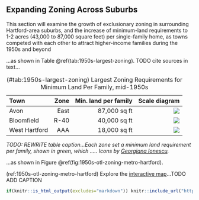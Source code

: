 ## Expanding Zoning Across Suburbs {- #expanding-zoning}
This section will examine the growth of exclusionary zoning in surrounding Hartford-area suburbs, and the increase of minimum-land requirements to 1-2 acres (43,000 to 87,000 square feet) per single-family home, as towns competed with each other to attract higher-income families during the 1950s and beyond

...as shown in Table \@ref(tab:1950s-largest-zoning). TODO cite sources in text...

Table: (\#tab:1950s-largest-zoning) Largest Zoning Requirements for Minimum Land Per Family, mid-1950s

| Town  | Zone | Min. land per family | Scale diagram |
|:------|-----:|------:|--------------------:|
| Avon  | East | 87,000 sq ft  | ![](images/1950s-r-87.png) |
| Bloomfield | R-40 | 40,000 sq ft  | ![](images/1950s-r-40.png) |
| West Hartford | AAA  | 18,000 sq ft  | ![](images/1950s-r-18.png) |

*TODO: REWRITE table caption...Each zone set a minimum land requirement per family, shown in green, which ..... Icons by [Georgiana Ionescu](https://thenounproject.com/georgiana.ionescu/collection/real-estate-outline/).*
<!-- Design notes: https://docs.google.com/spreadsheets/d/1g58ZaR1lsfr1s5mdvZFru6DAJFnA9jNwDVlrxaQ0rbA/edit#gid=0
Graphics (export at 4x resolution, then reduce size 25% to return to original dimensions): https://www.figma.com/file/7JitgyYxiT3xR3fyoZttKb/1924-zoning-table-graphics?node-id=5%3A53 -->


...as shown in Figure \@ref(fig:1950s-otl-zoning-metro-hartford).

(ref:1950s-otl-zoning-metro-hartford) Explore the [interactive map](https://ontheline.github.io/otl-zoning-metro-hartford/index-caption.html)...TODO ADD CAPTION

```r
if(knitr::is_html_output(excludes="markdown")) knitr::include_url("https://ontheline.github.io/otl-zoning-metro-hartford", height = "550px") else knitr::include_graphics("images/1950s-otl-zoning-metro-hartford.png")
```
